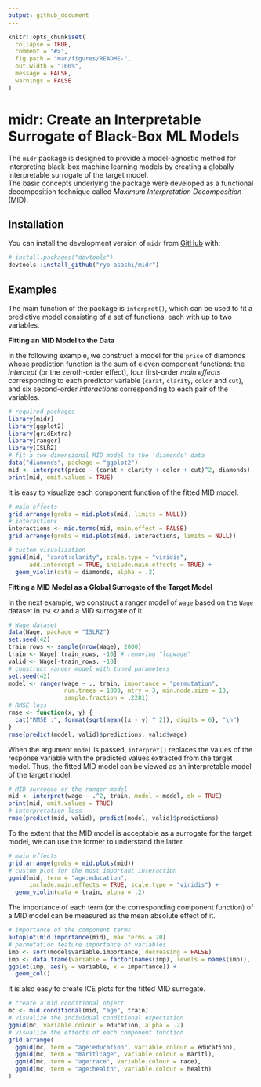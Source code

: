 ```yaml
---
output: github_document
---
```


<!-- README.md is generated from README.Rmd. Please edit that file -->

```r
knitr::opts_chunk$set(
  collapse = TRUE,
  comment = "#>",
  fig.path = "man/figures/README-",
  out.width = "100%",
  message = FALSE,
  warnings = FALSE
)
```

# midr: Create an Interpretable Surrogate of Black-Box ML Models

<!-- badges: start -->

<!-- badges: end -->

The `midr` package is designed to provide a model-agnostic method for interpreting black-box machine learning models by creating a globally interpretable surrogate of the target model.\
The basic concepts underlying the package were developed as a functional decomposition technique called *Maximum Interpretation Decomposition* (MID).

## Installation

You can install the development version of `midr` from [GitHub](https://github.com/) with:

``` r
# install.packages("devtools")
devtools::install_github("ryo-asashi/midr")
```

## Examples

The main function of the package is `interpret()`, which can be used to fit a predictive model consisting of a set of functions, each with up to two variables.

**Fitting an MID Model to the Data**

In the following example, we construct a model for the `price` of diamonds whose prediction function is the sum of eleven component functions: the *intercept* (or the zeroth-order effect), four first-order *main effects* corresponding to each predictor variable (`carat`, `clarity`, `color` and `cut`), and six second-order *interactions* corresponding to each pair of the variables.

```r
# required packages
library(midr)
library(ggplot2)
library(gridExtra)
library(ranger)
library(ISLR2)
# fit a two-dimensional MID model to the 'diamonds' data
data("diamonds", package = "ggplot2")
mid <- interpret(price ~ (carat + clarity + color + cut)^2, diamonds)
print(mid, omit.values = TRUE)
```

It is easy to visualize each component function of the fitted MID model.

```r
# main effects
grid.arrange(grobs = mid.plots(mid, limits = NULL))
# interactions
interactions <- mid.terms(mid, main.effect = FALSE)
grid.arrange(grobs = mid.plots(mid, interactions, limits = NULL))
```

```r
# custom visualization
ggmid(mid, "carat:clarity", scale.type = "viridis",
      add.intercept = TRUE, include.main.effects = TRUE) +
  geom_violin(data = diamonds, alpha = .2)
```

**Fitting a MID Model as a Global Surrogate of the Target Model**

In the next example, we construct a ranger model of `wage` based on the `Wage` dataset in `ISLR2` and a MID surrogate of it.

```r
# Wage dataset
data(Wage, package = "ISLR2")
set.seed(42)
train_rows <- sample(nrow(Wage), 2000)
train <- Wage[ train_rows, -10] # removing "logwage"
valid <- Wage[-train_rows, -10]
# construct ranger model with tuned parameters
set.seed(42)
model <- ranger(wage ~ ., train, importance = "permutation",
                num.trees = 1000, mtry = 3, min.node.size = 13,
                sample.fraction = .2281)
# RMSE loss
rmse <- function(x, y) {
  cat("RMSE :", format(sqrt(mean((x - y) ^ 2)), digits = 6), "\n")
}
rmse(predict(model, valid)$predictions, valid$wage)
```

When the argument `model` is passed, `interpret()` replaces the values of the response variable with the predicted values extracted from the target model. Thus, the fitted MID model can be viewed as an interpretable model of the target model.

```r
# MID surrogae or the ranger model
mid <- interpret(wage ~ .^2, train, model = model, ok = TRUE)
print(mid, omit.values = TRUE)
# interpretation loss
rmse(predict(mid, valid), predict(model, valid)$predictions)
```

To the extent that the MID model is acceptable as a surrogate for the target model, we can use the former to understand the latter.

```r
# main effects
grid.arrange(grobs = mid.plots(mid))
# custom plot for the most important interaction
ggmid(mid, term = "age:education",
      include.main.effects = TRUE, scale.type = "viridis") +
  geom_violin(data = train, alpha = .2)
```

The importance of each term (or the corresponding component function) of a MID model can be measured as the mean absolute effect of it.

```r
# importance of the component terms
autoplot(mid.importance(mid), max.terms = 20)
# permutation feature importance of variables
imp <- sort(model$variable.importance, decreasing = FALSE)
imp <- data.frame(variable = factor(names(imp), levels = names(imp)),                   importance = imp)
ggplot(imp, aes(y = variable, x = importance)) +
  geom_col()
```

It is also easy to create ICE plots for the fitted MID surrogate.

```r
# create a mid conditional object
mc <- mid.conditional(mid, "age", train)
# visualize the individual conditional expectation
ggmid(mc, variable.colour = education, alpha = .2)
# visualize the effects of each component function
grid.arrange(
  ggmid(mc, term = "age:education", variable.colour = education),
  ggmid(mc, term = "maritl:age", variable.colour = maritl),
  ggmid(mc, term = "age:race", variable.colour = race),
  ggmid(mc, term = "age:health", variable.colour = health)
)
```
